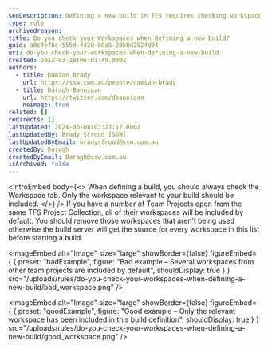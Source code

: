 ```yaml
---
seoDescription: Defining a new build in TFS requires checking workspaces to ensure only relevant files are included.
type: rule
archivedreason:
title: Do you check your Workspaces when defining a new build?
guid: a8c4e7bc-555d-4420-80a5-29b0d2924d94
uri: do-you-check-your-workspaces-when-defining-a-new-build
created: 2012-03-28T06:01:49.000Z
authors:
  - title: Damian Brady
    url: https://ssw.com.au/people/damian-brady
  - title: Daragh Bannigan
    url: https://twitter.com/dbannigan
    noimage: true
related: []
redirects: []
lastUpdated: 2024-06-08T03:27:17.000Z
lastUpdatedBy: Brady Stroud [SSW]
lastUpdatedByEmail: bradystroud@ssw.com.au
createdBy: Daragh
createdByEmail: Daragh@ssw.com.au
isArchived: false
---
```


<introEmbed
  body={<>
When defining a build, you should always check the Workspace tab. Only the workspace relevant to your build should be included.
  </>}
/>
If you have a number of Team Projects open from the same TFS Project Collection, all of their workspaces will be included by default. You should remove those workspaces that aren’t being used otherwise the build server will get the source for every workspace in this list before starting a build.

<imageEmbed
  alt="Image"
  size="large"
  showBorder={false}
  figureEmbed={ {
    preset: "badExample",
    figure: "Bad example – Several workspaces from other team projects are included by default",
    shouldDisplay: true
  } }
  src="/uploads/rules/do-you-check-your-workspaces-when-defining-a-new-build/bad_workspace.png"
/>


<imageEmbed
  alt="Image"
  size="large"
  showBorder={false}
  figureEmbed={ {
    preset: "goodExample",
    figure: "Good example – Only the relevant workspace has been included in this build definition",
    shouldDisplay: true
  } }
  src="/uploads/rules/do-you-check-your-workspaces-when-defining-a-new-build/good_workspace.png"
/>
